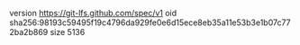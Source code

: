 version https://git-lfs.github.com/spec/v1
oid sha256:98193c59495f19c4796da929fe0e6d15ece8eb35a11e53b3e1b07c772ba2b869
size 5136
